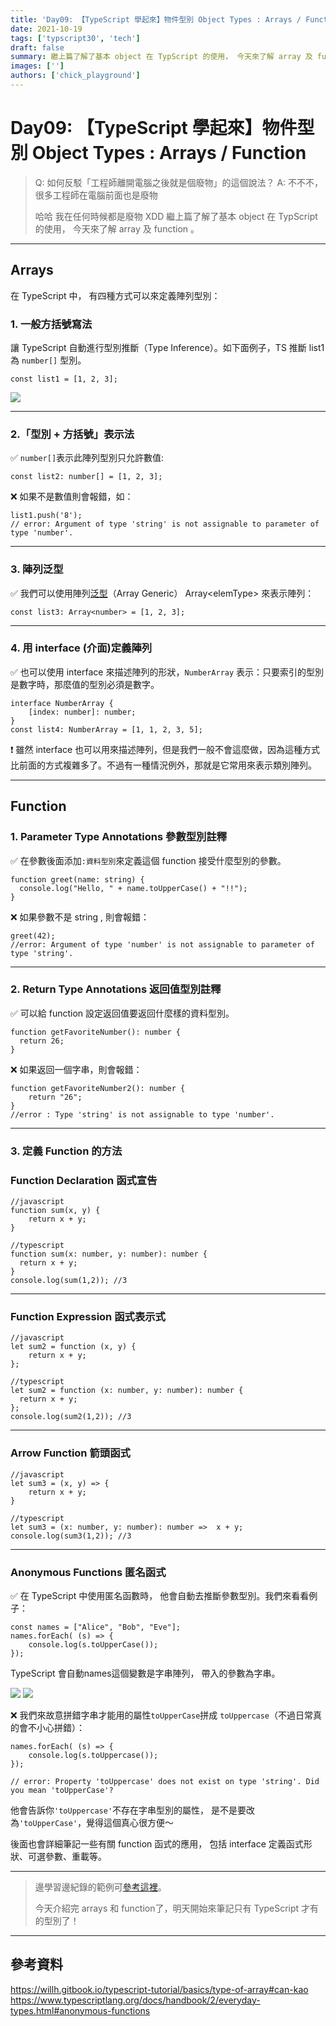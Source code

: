 ```yaml
---
title: 'Day09: 【TypeScript 學起來】物件型別 Object Types : Arrays / Function'
date: 2021-10-19
tags: ['typscript30', 'tech']
draft: false
summary: 繼上篇了解了基本 object 在 TypScript 的使用， 今天來了解 array 及 function
images: ['']
authors: ['chick_playground']
---
```


# Day09: 【TypeScript 學起來】物件型別 Object Types : Arrays / Function

> Q: 如何反駁「工程師離開電腦之後就是個廢物」的這個說法？
> A: 不不不，很多工程師在電腦前面也是廢物
>
> 哈哈 我在任何時候都是廢物 XDD
> 繼上篇了解了基本 object 在 TypScript 的使用， 今天來了解 array 及 function 。

---

## Arrays

在 TypeScript 中， 有四種方式可以來定義陣列型別：

### 1. 一般方括號寫法

讓 TypeScript 自動進行型別推斷（Type Inference）。如下面例子，TS 推斷 list1 為 `number[]` 型別。

```typescript=
const list1 = [1, 2, 3];
```

![](https://i.imgur.com/7oj8o5E.png)

---

### 2.「型別 + 方括號」表示法

✅ `number[]`表示此陣列型別只允許數值:

```typescript=
const list2: number[] = [1, 2, 3];
```

❌ 如果不是數值則會報錯，如：

```typescript=
list1.push('8');
// error: Argument of type 'string' is not assignable to parameter of type 'number'.
```

---

### 3. 陣列泛型

✅ 我們可以使用陣列[泛型](https://www.typescriptlang.org/docs/handbook/2/generics.html#hello-world-of-generics)（Array Generic） Array&lt;elemType&gt; 來表示陣列：

```typescript=
const list3: Array<number> = [1, 2, 3];
```

---

### 4. 用 interface (介面)定義陣列

✅ 也可以使用 interface 來描述陣列的形狀，`NumberArray` 表示：只要索引的型別是數字時，那麼值的型別必須是數字。

```typescript=
interface NumberArray {
    [index: number]: number;
}
const list4: NumberArray = [1, 1, 2, 3, 5];
```

❗ 雖然 interface 也可以用來描述陣列，但是我們一般不會這麼做，因為這種方式比前面的方式複雜多了。不過有一種情況例外，那就是它常用來表示類別陣列。

---

## Function

### 1. Parameter Type Annotations 參數型別註釋

✅ 在參數後面添加`:資料型別`來定義這個 function 接受什麼型別的參數。

```typescript=
function greet(name: string) {
  console.log("Hello, " + name.toUpperCase() + "!!");
}
```

❌ 如果參數不是 string , 則會報錯：

```typescript=
greet(42);
//error: Argument of type 'number' is not assignable to parameter of type 'string'.
```

---

### 2. Return Type Annotations 返回值型別註釋

✅ 可以給 function 設定返回值要返回什麼樣的資料型別。

```typescript=
function getFavoriteNumber(): number {
  return 26;
}
```

❌ 如果返回一個字串，則會報錯：

```typescript=
function getFavoriteNumber2(): number {
    return "26";
}
//error : Type 'string' is not assignable to type 'number'.
```

---

### 3. 定義 Function 的方法

### Function Declaration 函式宣告

```typescript=
//javascript
function sum(x, y) {
    return x + y;
}

//typescript
function sum(x: number, y: number): number {
  return x + y;
}
console.log(sum(1,2)); //3
```

---

### Function Expression 函式表示式

```typescript=
//javascript
let sum2 = function (x, y) {
    return x + y;
};

//typescript
let sum2 = function (x: number, y: number): number {
  return x + y;
};
console.log(sum2(1,2)); //3
```

---

### Arrow Function 箭頭函式

```typescript=
//javascript
let sum3 = (x, y) => {
    return x + y;
}

//typescript
let sum3 = (x: number, y: number): number =>  x + y;
console.log(sum3(1,2)); //3
```

---

### Anonymous Functions 匿名函式

✅ 在 TypeScript 中使用匿名函數時， 他會自動去推斷參數型別。我們來看看例子：

```typescript=
const names = ["Alice", "Bob", "Eve"];
names.forEach( (s) => {
    console.log(s.toUpperCase());
});
```

TypeScript 會自動names這個變數是字串陣列， 帶入的參數為字串。

![](https://i.imgur.com/Hde0uLx.png)
![](https://i.imgur.com/c9wa8zc.png)

❌ 我們來故意拼錯字串才能用的屬性`toUpperCase`拼成 `toUppercase`（不過日常真的會不小心拼錯）：

```typescript=
names.forEach( (s) => {
    console.log(s.toUppercase());
});

// error: Property 'toUppercase' does not exist on type 'string'. Did you mean 'toUpperCase'?
```

他會告訴你`'toUppercase'`不存在字串型別的屬性， 是不是要改為`'toUpperCase'`，覺得這個真心很方便～

後面也會詳細筆記一些有關 function 函式的應用， 包括 interface 定義函式形狀、可選參數、重載等。

---

> 邊學習邊紀錄的範例可[參考這裡](https://github.com/iris1114/typescript-learning/blob/main/day09/src/index.ts)。
>
> 今天介紹完 arrays 和 function了，明天開始來筆記只有 TypeScript 才有的型別了！

---

## 參考資料

https://willh.gitbook.io/typescript-tutorial/basics/type-of-array#can-kao
https://www.typescriptlang.org/docs/handbook/2/everyday-types.html#anonymous-functions
